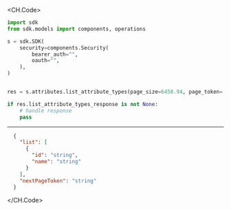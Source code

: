 
<CH.Code>
```python ListAttributeTypes.py
import sdk
from sdk.models import components, operations

s = sdk.SDK(
    security=components.Security(
        bearer_auth="",
        oauth="",
    ),
)


res = s.attributes.list_attribute_types(page_size=6458.94, page_token='string')

if res.list_attribute_types_response is not None:
    # handle response
    pass
```
---

```json Example Response
  {
    "list": [
      {
        "id": "string",
        "name": "string"
      }
    ],
    "nextPageToken": "string"
  }
```
</CH.Code>
